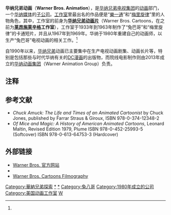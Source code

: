 {{Infobox company
| company_name  = 華納兄弟動畫公司
| name_en       = Warner Bros. Animation
| logo = Warner Bros. Animation logo.svg
| logo_size = 120px
| foundation = 1980年<ref name="NewStudio">Maltin, Leonard (1980, rev. 1987). ''Of Mice and Magic.'' New York: Plume/Penguin Books. Pg. 273.</ref>
| founder = [[哈尔·格尔|哈尔·格尔]]
| key_people = [[山姆·雷吉斯特|山姆·雷吉斯特]]，创意事务副总裁
| industry = [[TV|TV]]，[[电影|电影]]
| products = 动画电视节目，在线短片，动画戏剧和电影制作
| owner = [[华纳媒体|华纳媒体]]
| num_employees =
| parent = [[华纳兄弟娱乐公司|华纳兄弟娱乐公司]]
| homepage = {{URL|http://www.warnerbros.com/}}
| company_type = 子公司
| caption = 华纳动画logo。
| location_city = [[加利福尼亚州|加利福尼亚州]]，[[伯班克_(加利福尼亚州)|伯班克]] 
| location_country = {{USA}}
}}

'''华纳兄弟动画'''（'''Warner Bros. Animation'''），是[[华纳兄弟|华纳兄弟电视集团]]的[[动画|动画]]部门，一个[[华纳媒体|华纳媒体]]的[[子公司|子公司]]。[[动画工作室|工作室]]里最出名的作品便是“[[樂一通|樂一通]]”和“[[梅里旋律|梅里旋律]]”里的人物角色，其中，工作室的前身为'''[[华纳兄弟动画片|华纳兄弟动画片]]'''（Warner Bros. Cartoons，在之前为'''[[莱昂施莱辛格|莱昂施莱辛格]]工作室'''），工作室于1933年到1963年制作了“兔巴哥”和“梅里旋律”的卡通短片，并且从1967年到1969年。华纳于1980年重建自己的动画师，以生产“兔巴哥”电视动画的相关工作。<ref name="NewStudio" />

自1990年以来，[[华纳兄弟|华纳兄弟]]动画已主要集中在生产电视动画剧集、动画长片等，特别是包括那些与时代华纳有关的[[DC漫画|DC漫画]]的出版物，而院线电影制作则由2013年成立的[[华纳动画集团|华纳动画集团]]（Warner Animation Group）负责。

== 注释 ==
{{reflist|30em}}

== 参考文献 ==
* ''Chuck Amuck: The Life and Times of an Animated Cartoonist'' by Chuck Jones, published by Farrar Straus & Giroux, ISBN 978-0-374-12348-2
* ''Of Mice and Magic: A History of American Animated Cartoons'', Leonard Maltin, Revised Edition 1979, Plume ISBN 978-0-452-25993-5 (Softcover) ISBN 978-0-613-64753-3 (Hardcover)

== 外部链接 ==
* [http://www.warnerbros.com Warner Bros. 官方网站]{{Wayback|url=http://www.warnerbros.com/ |date=20090803044030 }}
* {{IMDb company|0072876|Warner Bros. Animation}}
* [https://web.archive.org/web/20140108221224/http://www.davemackey.com/animation/wb/ Warner Bros. Cartoons Filmography]

{{华纳兄弟}}
{{时代华纳}}

[[Category:華納兄弟探索|Category:華納兄弟探索]]
[[Category:华纳兄弟动画电影|*]]
[[Category:华纳兄弟动画|*]]
[[Category:兔八哥|Category:兔八哥]]
[[Category:1980年成立的公司|Category:1980年成立的公司]]
[[Category:美国动画工作室|Category:美国动画工作室]]
[[Category:好萊塢歷史和文化|W]]